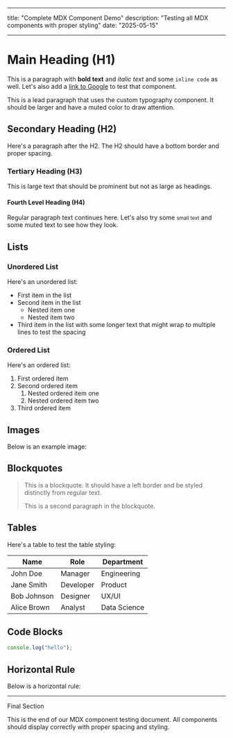 
<MaxWidthWrapper>

---

title: "Complete MDX Component Demo"
description: "Testing all MDX components with proper styling"
date: "2025-05-15"

---

# Main Heading (H1)

This is a paragraph with **bold text** and _italic text_ and some `inline code` as well. Let's also add a [link to Google](https://www.google.com) to test that component.

<lead>
  This is a lead paragraph that uses the custom typography component. It should
  be larger and have a muted color to draw attention.
</lead>

## Secondary Heading (H2)

Here's a paragraph after the H2. The H2 should have a bottom border and proper spacing.

### Tertiary Heading (H3)

<large>
  This is large text that should be prominent but not as large as headings.
</large>

#### Fourth Level Heading (H4)

Regular paragraph text continues here. Let's also try some <small>small text</small> and some <muted>muted text</muted> to see how they look.

## Lists

### Unordered List

Here's an unordered list:

- First item in the list
- Second item in the list
  - Nested item one
  - Nested item two
- Third item in the list with some longer text that might wrap to multiple lines to test the spacing

### Ordered List

Here's an ordered list:

1. First ordered item
2. Second ordered item
   1. Nested ordered item one
   2. Nested ordered item two
3. Third ordered item

## Images

Below is an example image:

## Blockquotes

> This is a blockquote. It should have a left border and be styled distinctly from regular text.
>
> This is a second paragraph in the blockquote.

## Tables

Here's a table to test the table styling:

| Name        | Role      | Department   |
| ----------- | --------- | ------------ |
| John Doe    | Manager   | Engineering  |
| Jane Smith  | Developer | Product      |
| Bob Johnson | Designer  | UX/UI        |
| Alice Brown | Analyst   | Data Science |

## Code Blocks

```ts
console.log("hello");
```

## Horizontal Rule

Below is a horizontal rule:

---

<large>Final Section</large>

This is the end of our MDX component testing document. All components should display correctly with proper spacing and styling.

</MaxWidthWrapper>
